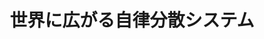 ﻿---
title: "世界に広がる自律分散システム"
category: "情報理工学院"
vol: "48"
interviewee: "森 欣司 "
url: ""
tags: []
pdf: "48-4.pdf"
facephoto: ""
career: ""
preface: "コンピュータのシステムは従来（2003年４月当時）「集中型」が用いられてきていた。しかし、このシステムは様々な問題がありシステムに変革が望まれていた。 そこで森先生は「自律分散型」のシステムを世界で初めて考案し、「集中型」の様々な問題を解決したのであった。"
---
